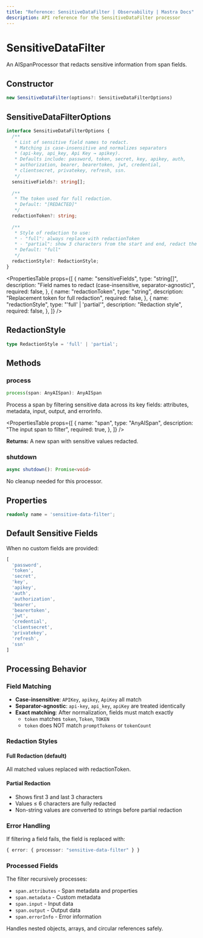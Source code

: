 ```yaml
---
title: "Reference: SensitiveDataFilter | Observability | Mastra Docs"
description: API reference for the SensitiveDataFilter processor
---
```



# SensitiveDataFilter

An AISpanProcessor that redacts sensitive information from span fields.

## Constructor

```typescript
new SensitiveDataFilter(options?: SensitiveDataFilterOptions)
```

## SensitiveDataFilterOptions

```typescript
interface SensitiveDataFilterOptions {
  /** 
   * List of sensitive field names to redact.
   * Matching is case-insensitive and normalizes separators 
   * (api-key, api_key, Api Key → apikey).
   * Defaults include: password, token, secret, key, apikey, auth, 
   * authorization, bearer, bearertoken, jwt, credential, 
   * clientsecret, privatekey, refresh, ssn.
   */
  sensitiveFields?: string[];
  
  /** 
   * The token used for full redaction.
   * Default: "[REDACTED]"
   */
  redactionToken?: string;
  
  /** 
   * Style of redaction to use:
   * - "full": always replace with redactionToken
   * - "partial": show 3 characters from the start and end, redact the middle
   * Default: "full"
   */
  redactionStyle?: RedactionStyle;
}
```

<PropertiesTable
  props={[
    {
      name: "sensitiveFields",
      type: "string[]",
      description: "Field names to redact (case-insensitive, separator-agnostic)",
      required: false,
    },
    {
      name: "redactionToken",
      type: "string",
      description: "Replacement token for full redaction",
      required: false,
    },
    {
      name: "redactionStyle",
      type: "'full' | 'partial'",
      description: "Redaction style",
      required: false,
    },
  ]}
/>

## RedactionStyle

```typescript
type RedactionStyle = 'full' | 'partial';
```

## Methods

### process

```typescript
process(span: AnyAISpan): AnyAISpan
```

Process a span by filtering sensitive data across its key fields: attributes, metadata, input, output, and errorInfo.

<PropertiesTable
  props={[
    {
      name: "span",
      type: "AnyAISpan",
      description: "The input span to filter",
      required: true,
    },
  ]}
/>

**Returns:** A new span with sensitive values redacted.

### shutdown

```typescript
async shutdown(): Promise<void>
```

No cleanup needed for this processor.

## Properties

```typescript
readonly name = 'sensitive-data-filter';
```

## Default Sensitive Fields

When no custom fields are provided:

```typescript
[
  'password',
  'token',
  'secret',
  'key',
  'apikey',
  'auth',
  'authorization',
  'bearer',
  'bearertoken',
  'jwt',
  'credential',
  'clientsecret',
  'privatekey',
  'refresh',
  'ssn'
]
```

## Processing Behavior

### Field Matching

- **Case-insensitive**: `APIKey`, `apikey`, `ApiKey` all match
- **Separator-agnostic**: `api-key`, `api_key`, `apiKey` are treated identically  
- **Exact matching**: After normalization, fields must match exactly
  - `token` matches `token`, `Token`, `TOKEN`
  - `token` does NOT match `promptTokens` or `tokenCount`

### Redaction Styles

#### Full Redaction (default)

All matched values replaced with redactionToken.

#### Partial Redaction

- Shows first 3 and last 3 characters
- Values ≤ 6 characters are fully redacted
- Non-string values are converted to strings before partial redaction

### Error Handling

If filtering a field fails, the field is replaced with:

```typescript
{ error: { processor: "sensitive-data-filter" } }
```

### Processed Fields

The filter recursively processes:

- `span.attributes` - Span metadata and properties
- `span.metadata` - Custom metadata
- `span.input` - Input data
- `span.output` - Output data  
- `span.errorInfo` - Error information

Handles nested objects, arrays, and circular references safely.
